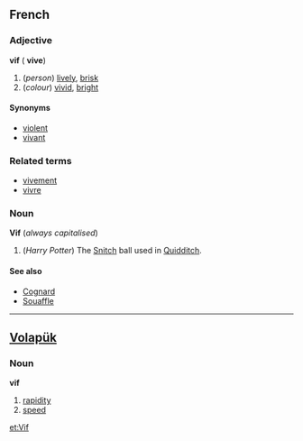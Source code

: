 ==French==
===Adjective===
'''vif''' ({{f}} '''vive''')

#(''person'') [[lively]], [[brisk]]
#(''colour'') [[vivid]], [[bright]]

====Synonyms====
*[[violent]]
*[[vivant]]

===Related terms===
*[[vivement]]
*[[vivre]]

===Noun===
'''Vif''' {{m}} (''always capitalised'')

# (''Harry Potter'') The [[Snitch]] ball used in [[Quidditch]].

====See also====
*[[Cognard]]
*[[Souaffle]]

----

==[[Volapük]]==
===Noun===
'''vif'''

# [[rapidity]] 
# [[speed]]

[[et:Vif]]